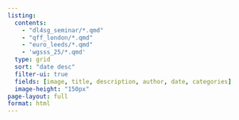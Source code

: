 ```yaml
---
listing: 
  contents: 
    - "dl4sg_seminar/*.qmd"
    - "qff_london/*.qmd"
    - "euro_leeds/*.qmd"
    - 'wgsss_25/*.qmd'
  type: grid
  sort: "date desc"
  filter-ui: true
  fields: [image, title, description, author, date, categories]
  image-height: "150px"
page-layout: full
format: html
---
```


```{=html}
<style>
/* FONT IMPORT - Ensure this is loaded for consistent typography */
@import url('https://fonts.googleapis.com/css2?family=Assistant:wght@400;600;700&display=swap');

/* Apply font to the body */
body {
    font-family: 'Assistant', sans-serif;
}

/* --- QUARTO LISTING GRID STYLES --- */

/* This styles the container for the grid */
.quarto-grid {
  gap: 30px; /* Adds space between the cards */
}

/* This is the main card style for each listing item */
.quarto-grid-item {
  background-color: #ffffff;
  border: 1px solid #e9ecef;
  border-radius: 10px;
  box-shadow: 0 4px 15px rgba(0,0,0,0.05);
  transition: transform 0.3s ease, box-shadow 0.3s ease;
  overflow: hidden; /* Ensures the image respects the rounded corners */
  display: flex; 
  flex-direction: column;
  text-decoration: none; /* Remove underline from the whole card link */
}

/* Hover effect for the card */
.quarto-grid-item:hover {
  transform: translateY(-5px);
  box-shadow: 0 8px 25px rgba(0,0,0,0.08);
}

/* CRUCIAL: This makes all images uniform */
.quarto-grid-item img.listing-image {
  aspect-ratio: 16 / 9; /* Creates a consistent widescreen aspect ratio */
  object-fit: cover; /* Ensures the image fills the space without distortion */
  width: 100%;
}

/* Style for the card's content area */
.quarto-grid-item-content {
  padding: 25px;
  display: flex;
  flex-direction: column;
  flex-grow: 1; 
}

/* Style for the listing title */
.quarto-grid-item .listing-title {
  font-family: 'Assistant', sans-serif;
  font-size: 1.3em;
  font-weight: 600;
  color: #1a2b48;
  margin-bottom: 10px;
  line-height: 1.3;
}

/* Style for the listing description */
.quarto-grid-item .listing-description {
  font-family: 'Assistant', sans-serif;
  font-size: 1em;
  line-height: 1.6;
  color: #555;
  flex-grow: 1; /* Pushes metadata to the bottom */
}

/* Style for the date and other metadata */
.quarto-grid-item .listing-date,
.quarto-grid-item .listing-author {
  font-family: 'Assistant', sans-serif;
  font-size: 0.9em;
  color: #888;
  margin-top: 15px;
}

/* Style for the categories/tags */
.quarto-grid-item .listing-categories {
    margin-top: 15px;
}
.quarto-grid-item .listing-category {
    font-family: 'Assistant', sans-serif;
    background-color: #f0f0f0;
    color: #555;
    padding: 4px 10px;
    border-radius: 15px;
    font-size: 0.8em;
    font-weight: 600;
    display: inline-block;
    margin-right: 5px;
    margin-bottom: 5px;
}

</style>
```